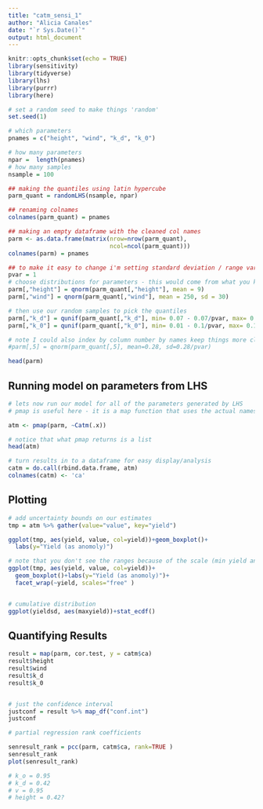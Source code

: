 ```yaml
---
title: "catm_sensi_1"
author: "Alicia Canales"
date: "`r Sys.Date()`"
output: html_document
---
```


```r
knitr::opts_chunk$set(echo = TRUE)
library(sensitivity)
library(tidyverse)
library(lhs)
library(purrr)
library(here)
```

```r
# set a random seed to make things 'random'
set.seed(1)

# which parameters
pnames = c("height", "wind", "k_d", "k_0")

# how many parameters
npar =  length(pnames)
# how many samples
nsample = 100

## making the quantiles using latin hypercube
parm_quant = randomLHS(nsample, npar)

## renaming colnames
colnames(parm_quant) = pnames

## making an empty dataframe with the cleaned col names
parm <- as.data.frame(matrix(nrow=nrow(parm_quant), 
                             ncol=ncol(parm_quant)))
colnames(parm) = pnames

## to make it easy to change i'm setting standard deviation / range variation to a variable
pvar = 1
# choose distributions for parameters - this would come from what you know about the likely range of variation
parm[,"height"] = qnorm(parm_quant[,"height"], mean = 9)
parm[,"wind"] = qnorm(parm_quant[,"wind"], mean = 250, sd = 30)

# then use our random samples to pick the quantiles
parm[,"k_d"] = qunif(parm_quant[,"k_d"], min= 0.07 - 0.07/pvar, max= 0.07 + 0.07/pvar)
parm[,"k_0"] = qunif(parm_quant[,"k_0"], min= 0.01 - 0.1/pvar, max= 0.1 + 0.1/pvar)

# note I could also index by column number by names keep things more clear, fewer mistakes
#parm[,5] = qnorm(parm_quant[,5], mean=0.28, sd=0.28/pvar)

head(parm)
```

## Running model on parameters from LHS
```r
# lets now run our model for all of the parameters generated by LHS
# pmap is useful here - it is a map function that uses the actual names of input parameters

atm <- pmap(parm, ~Catm(.x))

# notice that what pmap returns is a list 
head(atm)

# turn results in to a dataframe for easy display/analysis
catm = do.call(rbind.data.frame, atm)
colnames(catm) <- 'ca'
```

## Plotting
```r
# add uncertainty bounds on our estimates
tmp = atm %>% gather(value="value", key="yield")

ggplot(tmp, aes(yield, value, col=yield))+geom_boxplot()+
  labs(y="Yield (as anomoly)")

# note that you don't see the ranges because of the scale (min yield anomoly much smaller than max) - here's a more informative way to graph
ggplot(tmp, aes(yield, value, col=yield))+
  geom_boxplot()+labs(y="Yield (as anomoly)")+
  facet_wrap(~yield, scales="free" )


# cumulative distribution
ggplot(yieldsd, aes(maxyield))+stat_ecdf()
```

## Quantifying Results
```r
result = map(parm, cor.test, y = catm$ca)
result$height
result$wind
result$k_d
result$k_0


# just the confidence interval
justconf = result %>% map_df("conf.int")
justconf

# partial regression rank coefficients

senresult_rank = pcc(parm, catm$ca, rank=TRUE )
senresult_rank
plot(senresult_rank)

# k_o = 0.95
# k_d = 0.42
# v = 0.95
# height = 0.42?
```

